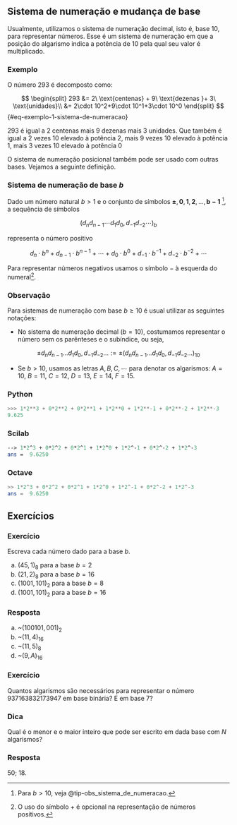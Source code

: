 ## Sistema de numeração e mudança de base {#sec-sistema-de-numeracao-e-mudanca-de-base}

Usualmente, utilizamos o sistema de numeração decimal, isto é, base 10, para representar números. Esse é um sistema de numeração
em que a posição do algarismo indica a potência de $10$ pela qual seu valor é multiplicado.


::: {.callout-note}
### Exemplo

O número $293$ é decomposto como:

<div aria-hidden="true">
$$
\begin{split}
  293 &= 2\ \text{centenas} + 9\ \text{dezenas }+ 3\ \text{unidades}\\
  &= 2\cdot 10^2+9\cdot 10^1+3\cdot 10^0
\end{split}
$${#eq-exemplo-1-sistema-de-numeracao}
</div>

<div class="sr-only">
293 é igual a 2 centenas mais 9 dezenas mais 3 unidades. Que também é igual a 2 vezes 10 elevado à potência 2, mais 9 vezes 10 elevado à potência 1, mais 3 vezes 10 elevado à potência 0
</div>
:::

O sistema de numeração posicional também pode ser usado com outras bases. Vejamos a seguinte definição.

::: callout-tip
### Sistema de numeração de base $b$

Dado um número natural $b>1$ e o conjunto de símbolos
<span role="math" aria-label="O símbolo mais ou o menos, o 0, o 1, o 2, e assim por diante, até b menos 1">
$\pmb{\pm},  \pmb{0}, \pmb{1}, \pmb{2},\dotsc, \pmb{b-1}$
</span>
^[Para $b>10$, veja @tip-obs_sistema_de_numeracao.], a sequência de símbolos

<div role="math" aria-label="Representação simbólica de um número na base b: uma sequência de dígitos, começando pelos dígitos da posição mais significativa à esquerda, d subíndice n, d subíndice n menos 1, até d subíndice 1 e d subíndice 0, seguidos por uma vírgula, e depois os dígitos das posições fracionárias, começando de d subíndice menos 1, d subíndice menos 2, e assim por diante">
<div aria-hidden="true">
$$
\left(d_nd_{n-1} \cdots d_1d_0,d_{-1}d_{-2} \cdots \right)_b
$$
</div>
</div>

representa o número positivo

<div role="math" aria-label="Representação simbólica de um número na base b expandido como uma soma ponderada dos dígitos multiplicados por potências da base: começando pelos dígitos da posição mais significativa à esquerda, d subíndice n vezes b elevado à n, mais d subíndice n menos 1 vezes b elevado à n menos 1, e assim por diante, até d subíndice 0 vezes b elevado na 0, mais d subíndice menos 1 vezes b elevado na menos 1, mais d subíndice menos 2 vezes b elevado na menos 2, e assim por diante">
$$
d_n\cdot b^n + d_{n-1}\cdot b^{n-1} + \cdots + d_0\cdot b^0 + d_{-1}\cdot b^{-1}+d_{-2}\cdot b^{-2} + \cdots
$$
</div>

Para representar números negativos usamos o símbolo $-$ à esquerda do numeral^[O uso do símbolo $+$ é opcional na representação de números positivos.].
:::

::: {#tip-obs_sistema_de_numeracao .callout-note}
### Observação

Para sistemas de numeração com base $b \geq 10$ é usual utilizar as seguintes notações:

- No sistema de numeração decimal ($b=10$), costumamos representar o número sem os parênteses e o subíndice, ou seja,

<div role="math" aria-label="">
  $$
  \pm d_nd_{n-1}\ldots d_1d_0,d_{-1}d_{-2}\ldots := \pm (d_nd_{n-1}\ldots d_1d_0,d_{-1}d_{-2}\ldots)_{10}
  $$
</div>
- Se $b>10$, usamos as letras $A, B, C, \cdots$ para denotar os algarismos: $A=10$, $B=11$, $C=12$, $D=13$, $E=14$, $F=15$.
:::

::: {.panel-tabset}
### Python

```python
>>> 1*2**3 + 0*2**2 + 0*2**1 + 1*2**0 + 1*2**-1 + 0*2**-2 + 1*2**-3
9.625
```

### Scilab

```scilab
--> 1*2^3 + 0*2^2 + 0*2^1 + 1*2^0 + 1*2^-1 + 0*2^-2 + 1*2^-3
ans =  9.6250
```

### Octave

```octave
>> 1*2^3 + 0*2^2 + 0*2^1 + 1*2^0 + 1*2^-1 + 0*2^-2 + 1*2^-3
ans =  9.6250
```
:::

## Exercícios

### Exercício

Escreva cada número dado para a base $b$.

a) $(45,1)_8$ para a base $b=2$
a) $(21,2)_8$ para a base $b=16$
a) $(1001,101)_2$ para a base $b=8$
a) $(1001,101)_2$ para a base $b=16$

::: {.callout-warning .mt-0 collapse="true"}
### Resposta

a) ~$(100101,001)_2$
a) ~$(11,4)_{16}$
a) ~$(11,5)_8$
a) ~$(9,A)_{16}$
:::

### Exercício

Quantos algarismos são necessários para representar o número $937163832173947$ em base binária? E em base 7?

::: {.callout-tip .mt-0}
### Dica

Qual é o menor e o maior inteiro que pode ser escrito em dada base com $N$ algarismos?
:::

::: {.callout-warning .mt-0 collapse="true"}
### Resposta

$50$; $18$.
:::

